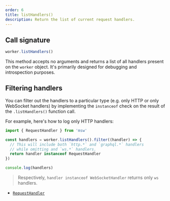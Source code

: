 ```yaml
---
order: 6
title: listHandlers()
description: Return the list of current request handlers.
---
```


## Call signature

```js
worker.listHandlers()
```

This method accepts no arguments and returns a list of all handlers present on the `worker` object. It's primarily designed for debugging and introspection purposes.

## Filtering handlers

You can filter out the handlers to a particular type (e.g. only HTTP or only WebSocket handlers) by implementing the `instanceof` check on the result of the `.listHandlers()` function call.

For example, here's how to log only HTTP handlers:

```js {6}
import { RequestHandler } from 'msw'

const handlers = worker.listHandlers().filter((handler) => {
  // This will include both `http.*` and `graphql.*` handlers
  // while omitting and `ws.*` handlers.
  return handler instanceof RequestHandler
})

console.log(handlers)
```

> Respectively, `handler instanceof WebSocketHandler` returns only `ws` handlers.

- [`RequestHandler`](/docs/api/request-handler)
